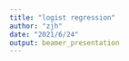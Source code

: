 ---
title: "logist regression"
author: "zjh"
date: "2021/6/24"
output: beamer_presentation
---

